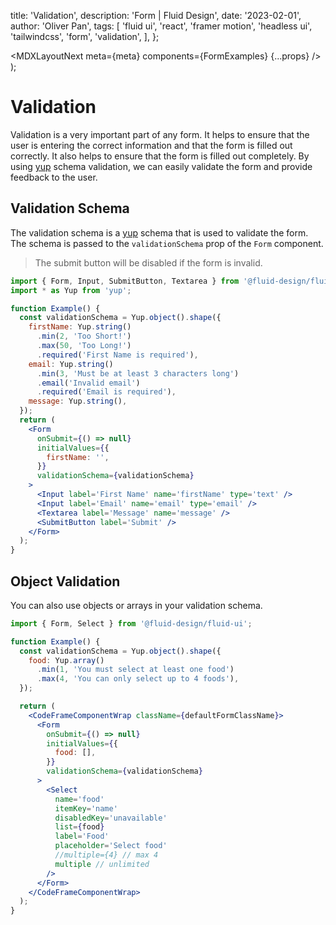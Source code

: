 
  title: 'Validation',
  description: 'Form | Fluid Design',
  date: '2023-02-01',
  author: 'Oliver Pan',
  tags: [
    'fluid ui',
    'react',
    'framer motion',
    'headless ui',
    'tailwindcss',
    'form',
    'validation',
  ],
};

  <MDXLayoutNext meta={meta} components={FormExamples} {...props} />
);

# Validation

Validation is a very important part of any form.
It helps to ensure that the user is entering the correct information and that the form is filled out correctly.
It also helps to ensure that the form is filled out completely.
By using [yup](https://www.npmjs.com/package/yup) schema validation, we can easily validate the form and provide
feedback to the user.

<CodeFrame title='Basic Usage'>
  <Validation.Basic />
</CodeFrame>

## Validation Schema

The validation schema is a [yup](https://www.npmjs.com/package/yup) schema that is used to validate the form.
The schema is passed to the `validationSchema` prop of the `Form` component.

> The submit button will be disabled if the form is invalid.

```jsx
import { Form, Input, SubmitButton, Textarea } from '@fluid-design/fluid-ui';
import * as Yup from 'yup';

function Example() {
  const validationSchema = Yup.object().shape({
    firstName: Yup.string()
      .min(2, 'Too Short!')
      .max(50, 'Too Long!')
      .required('First Name is required'),
    email: Yup.string()
      .min(3, 'Must be at least 3 characters long')
      .email('Invalid email')
      .required('Email is required'),
    message: Yup.string(),
  });
  return (
    <Form
      onSubmit={() => null}
      initialValues={{
        firstName: '',
      }}
      validationSchema={validationSchema}
    >
      <Input label='First Name' name='firstName' type='text' />
      <Input label='Email' name='email' type='email' />
      <Textarea label='Message' name='message' />
      <SubmitButton label='Submit' />
    </Form>
  );
}
```

## Object Validation

You can also use objects or arrays in your validation schema.

<CodeFrame title='Object Validation'>
  <Validation.ObjectValues />
</CodeFrame>

```jsx
import { Form, Select } from '@fluid-design/fluid-ui';

function Example() {
  const validationSchema = Yup.object().shape({
    food: Yup.array()
      .min(1, 'You must select at least one food')
      .max(4, 'You can only select up to 4 foods'),
  });

  return (
    <CodeFrameComponentWrap className={defaultFormClassName}>
      <Form
        onSubmit={() => null}
        initialValues={{
          food: [],
        }}
        validationSchema={validationSchema}
      >
        <Select
          name='food'
          itemKey='name'
          disabledKey='unavailable'
          list={food}
          label='Food'
          placeholder='Select food'
          //multiple={4} // max 4
          multiple // unlimited
        />
      </Form>
    </CodeFrameComponentWrap>
  );
}
```
